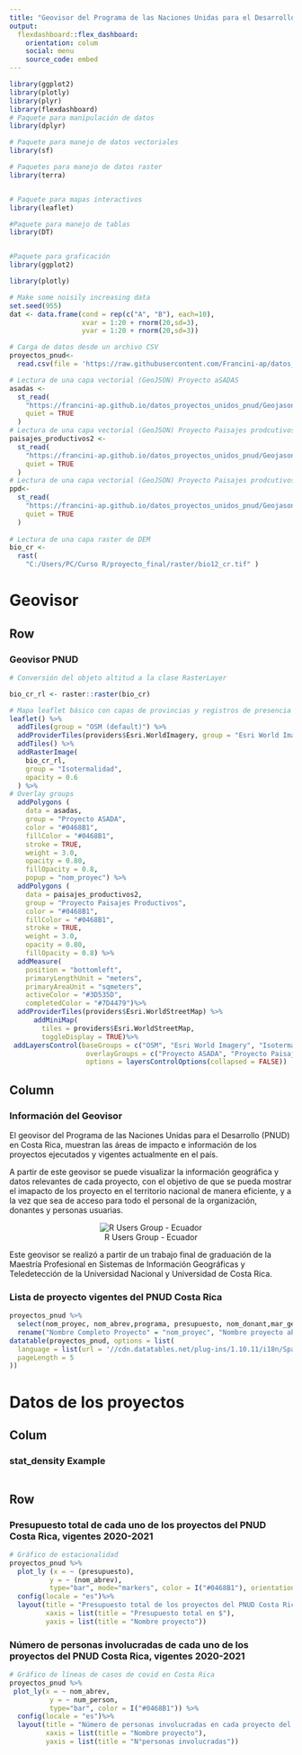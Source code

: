 ```yaml
---
title: "Geovisor del Programa de las Naciones Unidas para el Desarrollo (PNUD) para Costa Rica"
output: 
  flexdashboard::flex_dashboard:
    orientation: colum
    social: menu
    source_code: embed
---
```


```r
library(ggplot2)
library(plotly)
library(plyr)
library(flexdashboard)
# Paquete para manipulación de datos
library(dplyr)

# Paquete para manejo de datos vectoriales
library(sf)

# Paquetes para manejo de datos raster
library(terra)


# Paquete para mapas interactivos
library(leaflet)

#Paquete para manejo de tablas
library(DT)


#Paquete para graficación
library(ggplot2)

library(plotly)

# Make some noisily increasing data
set.seed(955)
dat <- data.frame(cond = rep(c("A", "B"), each=10),
                  xvar = 1:20 + rnorm(20,sd=3),
                  yvar = 1:20 + rnorm(20,sd=3))
```


```r
# Carga de datos desde un archivo CSV
proyectos_pnud<-
  read.csv(file = 'https://raw.githubusercontent.com/Francini-ap/datos_proyectos_unidos_pnud/master/proyectos_unidos_pnud21.csv')
```

```r
# Lectura de una capa vectorial (GeoJSON) Proyecto aSADAS
asadas <-
  st_read(
    "https://francini-ap.github.io/datos_proyectos_unidos_pnud/Geojason_wgs84/asadas.geojson",
    quiet = TRUE
  )
# Lectura de una capa vectorial (GeoJSON) Proyecto Paisajes prodcutivos
paisajes_productivos2 <-
  st_read(
    "https://francini-ap.github.io/datos_proyectos_unidos_pnud/Geojason_wgs84/paisajes_productivos3.geojson",
    quiet = TRUE
  )
# Lectura de una capa vectorial (GeoJSON) Proyecto Paisajes prodcutivos
ppd<-
  st_read(
    "https://francini-ap.github.io/datos_proyectos_unidos_pnud/Geojason_wgs84/ppd.geojson",
    quiet = TRUE
  )
  
# Lectura de una capa raster de DEM
bio_cr <-
  rast(
    "C:/Users/PC/Curso R/proyecto_final/raster/bio12_cr.tif" )

```




Geovisor 
=======================================================================

Row
-----------------------------------------------------------------------

### Geovisor PNUD

```r
# Conversión del objeto altitud a la clase RasterLayer

bio_cr_rl <- raster::raster(bio_cr)

# Mapa leaflet básico con capas de provincias y registros de presencia de felinos
leaflet() %>%
  addTiles(group = "OSM (default)") %>%
  addProviderTiles(providers$Esri.WorldImagery, group = "Esri World Imagery") %>%
  addTiles() %>%
  addRasterImage(
    bio_cr_rl, 
    group = "Isotermalidad",
    opacity = 0.6
  ) %>% 
# Overlay groups
  addPolygons (
    data = asadas,
    group = "Proyecto ASADA",
    color = "#0468B1",
    fillColor = "#0468B1",
    stroke = TRUE,
    weight = 3.0,
    opacity = 0.80,
    fillOpacity = 0.8,
    popup = "nom_proyec") %>%
  addPolygons (
    data = paisajes_productivos2,
    group = "Proyecto Paisajes Productivos",
    color = "#0468B1",
    fillColor = "#0468B1",
    stroke = TRUE,
    weight = 3.0,
    opacity = 0.80,
    fillOpacity = 0.8) %>%
  addMeasure(
    position = "bottomleft",
    primaryLengthUnit = "meters",
    primaryAreaUnit = "sqmeters",
    activeColor = "#3D535D",
    completedColor = "#7D4479")%>%
  addProviderTiles(providers$Esri.WorldStreetMap) %>%
	  addMiniMap(
		tiles = providers$Esri.WorldStreetMap,
		toggleDisplay = TRUE)%>%
 addLayersControl(baseGroups = c("OSM", "Esri World Imagery", "Isotermalidad"), 
                   overlayGroups = c("Proyecto ASADA", "Proyecto Paisajes Productivos"),
                   options = layersControlOptions(collapsed = FALSE))
```

Column
-----------------------------------------------------------------------

### Información del Geovisor


El geovisor del Programa de las Naciones Unidas para el Desarrollo (PNUD) en Costa Rica, muestran las áreas de impacto e información de los proyectos ejecutados y vigentes actualmente en el país. 

A partir de este geovisor se puede visualizar  la información geográfica y datos relevantes de cada proyecto, con el objetivo de que se pueda mostrar  el imapacto de los proyecto en el territorio nacional de manera eficiente, y a la vez que sea de acceso para todo el personal de la organización, donantes y personas usuarias. 


<center>![R Users Group - Ecuador]( C:/Users/PC/Pictures/Logos/PNUD - copia (2).jpg)</center>




Este geovisor se realizó a partir de un trabajo final de graduación de la  Maestría Profesional en Sistemas de Información Geográficas y Teledetección de la Universidad Nacional y Universidad de Costa Rica. 


### Lista de proyecto vigentes del PNUD Costa Rica

```r
proyectos_pnud %>%
  select(nom_proyec, nom_abrev,programa, presupuesto, nom_donant,mar_genero,nom_proyec,num_person)%>%
  rename("Nombre Completo Proyecto" = "nom_proyec", "Nombre proyecto abreviado"= "nom_abrev", "Programa PNUD" = "programa", "Presupuesto" = "presupuesto","Nombre donante" = "nom_donant", "Marcador género" = "mar_genero","Numero de personas involucradas" = "num_person")%>%
datatable(proyectos_pnud, options = list(
  language = list(url = '//cdn.datatables.net/plug-ins/1.10.11/i18n/Spanish.json'),
  pageLength = 5
))

```

Datos de los proyectos 
=======================================================================

Colum
-----------------------------------------------------------------------

### stat_density Example

```r


```

Row
-----------------------------------------------------------------------

### Presupuesto total de cada uno de los proyectos del PNUD Costa Rica, vigentes 2020-2021

```r
# Gráfico de estacionalidad
proyectos_pnud %>%
  plot_ly (x = ~ (presupuesto), 
          y = ~ (nom_abrev),
          type="bar", mode="markers", color = I("#0468B1"), orientation='h') %>%
  config(locale = "es")%>%
  layout(title = "Presupuesto total de los proyectos del PNUD Costa Rica, 2020-2021",
         xaxis = list(title = "Presupuesto total en $"),
         yaxis = list(title = "Nombre proyecto"))
```

### Número de personas involucradas de cada uno de los proyectos del PNUD Costa Rica, vigentes 2020-2021

```r
# Gráfico de líneas de casos de covid en Costa Rica
proyectos_pnud %>%
 plot_ly(x = ~ nom_abrev,
          y = ~ num_person,
          type="bar", color = I("#0468B1")) %>%
  config(locale = "es")%>%
  layout(title = "Número de personas involucradas en cada proyecto del PNUD Costa Rica, 2019-2021",
         xaxis = list(title = "Nombre proyecto"),
         yaxis = list(title = "N°personas involucradas"))
```

